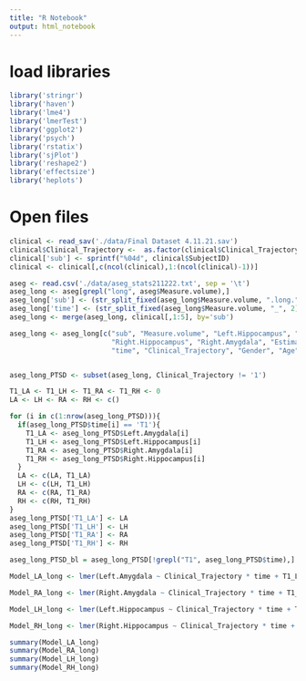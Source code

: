 ```yaml
---
title: "R Notebook"
output: html_notebook
---
```



# load libraries
```r
library('stringr')
library('haven')
library('lme4')
library('lmerTest')
library('ggplot2')
library('psych')
library('rstatix')
library('sjPlot')
library('reshape2')
library('effectsize')
library('heplots')
```

# Open files
```r
clinical <- read_sav('./data/Final Dataset 4.11.21.sav')
clinical$Clinical_Trajectory <-  as.factor(clinical$Clinical_Trajectory)
clinical['sub'] <- sprintf("%04d", clinical$SubjectID)
clinical <- clinical[,c(ncol(clinical),1:(ncol(clinical)-1))]

aseg <- read.csv('./data/aseg_stats211222.txt', sep = '\t')
aseg_long <- aseg[grepl("long", aseg$Measure.volume),]
aseg_long['sub'] <- (str_split_fixed(aseg_long$Measure.volume, ".long.", 2)[,2])
aseg_long['time'] <- (str_split_fixed(aseg_long$Measure.volume, "_", 2)[,1])
aseg_long <- merge(aseg_long, clinical[,1:5], by='sub')

aseg_long <- aseg_long[c("sub", "Measure.volume", "Left.Hippocampus", "Left.Amygdala", 
                         "Right.Hippocampus", "Right.Amygdala", "EstimatedTotalIntraCranialVol", 
                         "time", "Clinical_Trajectory", "Gender", "Age")]


aseg_long_PTSD <- subset(aseg_long, Clinical_Trajectory != '1')
```

```r
T1_LA <- T1_LH <- T1_RA <- T1_RH <- 0
LA <- LH <- RA <- RH <- c()

for (i in c(1:nrow(aseg_long_PTSD))){
  if(aseg_long_PTSD$time[i] == 'T1'){
    T1_LA <- aseg_long_PTSD$Left.Amygdala[i]
    T1_LH <- aseg_long_PTSD$Left.Hippocampus[i]
    T1_RA <- aseg_long_PTSD$Right.Amygdala[i]
    T1_RH <- aseg_long_PTSD$Right.Hippocampus[i]
  }
  LA <- c(LA, T1_LA)
  LH <- c(LH, T1_LH)
  RA <- c(RA, T1_RA)
  RH <- c(RH, T1_RH)
}
aseg_long_PTSD['T1_LA'] <- LA
aseg_long_PTSD['T1_LH'] <- LH
aseg_long_PTSD['T1_RA'] <- RA
aseg_long_PTSD['T1_RH'] <- RH

aseg_long_PTSD_bl = aseg_long_PTSD[!grepl("T1", aseg_long_PTSD$time),]

```


```r
Model_LA_long <- lmer(Left.Amygdala ~ Clinical_Trajectory * time + T1_LA + Age + Gender + EstimatedTotalIntraCranialVol +(1|sub), data = aseg_long_PTSD_bl)

Model_RA_long <- lmer(Right.Amygdala ~ Clinical_Trajectory * time + T1_RA + Age + Gender + EstimatedTotalIntraCranialVol + (1|sub), data = aseg_long_PTSD_bl)

Model_LH_long <- lmer(Left.Hippocampus ~ Clinical_Trajectory * time + T1_LH + Age + Gender + EstimatedTotalIntraCranialVol + (1|sub), data = aseg_long_PTSD_bl)

Model_RH_long <- lmer(Right.Hippocampus ~ Clinical_Trajectory * time + T1_RH + Age + Gender + EstimatedTotalIntraCranialVol + (1|sub), data = aseg_long_PTSD_bl)
```

```r
summary(Model_LA_long)
summary(Model_RA_long)
summary(Model_LH_long)
summary(Model_RH_long)
```

```r

```


